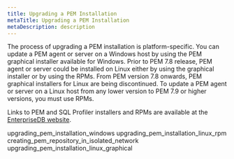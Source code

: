 ```yaml
---
title: Upgrading a PEM Installation
metaTitle: Upgrading a PEM Installation
metaDescription: description
---
```


The process of upgrading a PEM installation is platform-specific. You
can update a PEM agent or server on a Windows host by using the PEM
graphical installer available for Windows. Prior to PEM 7.8 release, PEM
agent or server could be installed on Linux either by using the
graphical installer or by using the RPMs. From PEM version 7.8 onwards,
PEM graphical installers for Linux are being discontinued. To update a
PEM agent or server on a Linux host from any lower version to PEM 7.9 or
higher versions, you must use RPMs.

Links to PEM and SQL Profiler installers and RPMs are available at the
[EnterpriseDB
website](https://www.enterprisedb.com/enterprise-postgres/edb-postgres-enterprise-manager-pem/).

<div class="toctree">

upgrading_pem_installation_windows
upgrading_pem_installation_linux_rpm
creating_pem_repository_in_isolated_network
upgrading_pem_installation_linux_graphical

</div>
